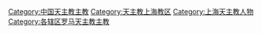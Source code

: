 [[Category:中国天主教主教|Category:中国天主教主教]]
[[Category:天主教上海教区|Category:天主教上海教区]]
[[Category:上海天主教人物|Category:上海天主教人物]]
[[Category:各辖区罗马天主教主教|Category:各辖区罗马天主教主教]]